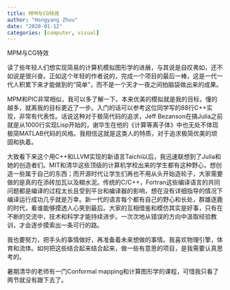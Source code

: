 ```yaml
---
title: MPM与CG特效
author: "Hongyang Zhou"
date: "2020-01-12"
categories: [computer, visual]
---
```



MPM与CG特效

读了些年轻人们想实现简易的计算机模拟图形学的进展，与其说是自叹弗如，还不如说是很兴奋。正如这个年轻的作者说的，完成一个项目的最后一棒，这是一代一代人积累下来才能做到的“简单”，而不是一个天才一夜之间拍脑袋做出来的成果。

MPM和PIC非常相似，我可以多了解一下。本来优美的模拟就是我的目标，懂的越多，就离我的目标更近了一步。入门的话可以参考这位同学写的88行C++实现，非常有代表性。话说这种对于极简代码的追求，Jeff Bezanson在搞Julia之前就是从1000行实现Lisp开始的，谢华生在他的《计算等离子体》中也无处不体现极简MATLAB代码的风格。我相信这就是这类人的特质，对于追求极简优美的顽固和执着。

大致看下来这个用C++和LLVM实现的新语言Taichi以后，我迅速联想到了Julia和她的创造者们。MIT和清华这些顶级的计算机学校出来的学生都有这种野心，想创造一些属于自己的东西；而开源时代让学生们再也不用从头开始造轮子，大家需要做的是真的在添砖加瓦以及糊水泥。传统的C/C++，Fortran这些编译语言的共同问题都是编译的过程太长且受到平台和编译器的影响，想在没有详细指导的情况下编译运行成功几乎就是万幸。新一代的语言每个都有自己的野心和长处，群雄逐鹿的时代，看谁能够摸透人心笑到最后。大家的互相借鉴和模仿其实是好事，只有在不断的交流中，技术和科学才能持续进步。一次次地从错误的方向中汲取经验教训，才会逐步摸索出一条可行的路。

我也要努力，把手头的事情做好，再准备着未来想做的事情。我喜欢物理引擎，体育和流体。如何把这些结合起来结合起来，做一些有意思的项目，是我需要认真思考的。

暑期清华的老师有一门Conformal mapping和计算图形学的课程，可惜我只看了两节就没有跟下去了。
